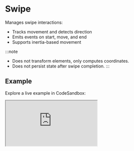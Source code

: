 # Swipe

Manages swipe interactions:

- Tracks movement and detects direction
- Emits events on start, move, and end
- Supports inertia-based movement

:::note
- Does not transform elements, only computes coordinates.
- Does not persist state after swipe completion.
:::

## Example

Explore a live example in CodeSandbox:

<iframe 
  src="https://codesandbox.io/embed/95ltnm?view=preview"
  style={{
    width: "100%",
    height: "500px",
    border: "0",
    borderRadius: "4px",
    overflow: "hidden"
  }}
  title="CodeSandbox Embed"
  allow="accelerometer; ambient-light-sensor; camera; encrypted-media; geolocation; gyroscope; hid; microphone; midi; payment; usb; vr; xr-spatial-tracking"
  sandbox="allow-forms allow-modals allow-popups allow-presentation allow-same-origin allow-scripts"
/>



## Props

### Static Props

Static properties are set during initialization and cannot be modified later.

<table>
  <tr>
    <th>Name</th>
    <th>Description</th>
    <th>Type</th>
    <th>Default Value</th>
  </tr>
  
  <tr>
    <td>container</td>
    <td>Event listener container.</td>
    <td><code>HTMLElement | SVGElement</code></td>
    <td></td>
  </tr>
  
  <tr>
    <td>buttons</td>
    <td>
      Determines which mouse buttons trigger events.
      - 0: Main button pressed, usually the left button or the un-initialized state
      - 1: Auxiliary button pressed, usually the wheel button or the middle button (if present)
      - 2: Secondary button pressed, usually the right button
      - 3: Fourth button, typically the Browser Back button
      - 4: Fifth button, typically the Browser Forward button

      See [MouseEvent.button](https://developer.mozilla.org/en-US/docs/Web/API/MouseEvent/button).
    </td>
    <td><code>number[]</code></td>
    <td><code>[0]</code></td>
  </tr>
  
  <tr>
    <td>pointers</td>
    <td>Required pointer count to activate swiping.</td>
    <td><code>number</code></td>
    <td><code>1</code></td>
  </tr>
</table>

### Mutable Props

Mutable properties can be updated at runtime using `.updateProps()`.

<table>
  <tr>
    <th>Name</th>
    <th>Description</th>
    <th>Type</th>
    <th>Default Value</th>
  </tr>
  
  <tr>
    <td>enabled</td>
    <td>Enables or disables swipe events.</td>
    <td><code>boolean</code></td>
    <td><code>true</code></td>
  </tr>
  
  <tr>
    <td>relative</td>
    <td>Calculates coordinates relative to the container.</td>
    <td><code>boolean</code></td>
    <td><code>false</code></td>
  </tr>
  
  <tr>
    <td>axis</td>
    <td>Primary swiping axis.</td>
    <td><code>null | 'x' | 'y'</code></td>
    <td><code>null</code></td>
  </tr>
  
  <tr>
    <td>grabCursor</td>
    <td>Shows "grab" and "grabbing" cursors during interaction.</td>
    <td><code>boolean</code></td>
    <td><code>false</code></td>
  </tr>
  
  <tr>
    <td>willAbort</td>
    <td>Determines if swipe should be aborted.</td>
    <td><code>(props: ISwipeCanMoveArg) => boolean</code></td> 
    <td><code>() => false</code></td>
  </tr>
  
  <tr>
    <td>threshold</td>
    <td>Minimum swipe distance (px) to trigger swipe start.</td>
    <td><code>number</code></td> 
    <td><code>5</code></td>
  </tr>
  
  <tr>
    <td>minTime</td>
    <td>Minimum duration (ms) to trigger swipe move.</td>
    <td><code>number</code></td> 
    <td><code>0</code></td>
  </tr>
  
  <tr>
    <td>directionThreshold</td>
    <td>Minimum swipe distance (px) for directional callbacks.</td>
    <td><code>number</code></td> 
    <td><code>50</code></td>
  </tr>
  
  <tr>
    <td>preventEdgeSwipe</td>
    <td>Prevents edge swiping (iOS swipe-back gesture).</td>
    <td><code>boolean</code></td> 
    <td><code>true</code></td>
  </tr>
  
  <tr>
    <td>edgeSwipeThreshold</td>
    <td>Edge swipe threshold (px) from the left/right edge.</td>
    <td><code>number</code></td> 
    <td><code>20</code></td>
  </tr>
  
  <tr>
    <td>preventTouchMove</td>
    <td>Prevents `touchmove` event.</td>
    <td><code>boolean</code></td> 
    <td><code>true</code></td>
  </tr>
  
  <tr>
    <td>requireCtrlKey</td>
    <td>Requires Ctrl key for swipe (mouse only).</td>
    <td><code>boolean</code></td> 
    <td><code>false</code></td>
  </tr>
  
  <tr>
    <td>inertia</td>
    <td>Enables inertia animation.</td>
    <td><code>boolean</code></td> 
    <td><code>false</code></td>
  </tr>
  
  <tr>
    <td>inertiaDuration</td>
    <td>Inertia duration.</td>
    <td><code>(distance: number) => number</code></td> 
    <td><code>(distance) => clamp(distance, 350, 1000)</code></td>
  </tr>
  
  <tr>
    <td>inertiaEasing</td>
    <td>
      Easing function for inertia.
      
      See [easing types](/docs/utils#easing-types) for more information
    </td>
    <td><code>TEasingType</code></td> 
    <td><code>EaseOutCubic</code></td>
  </tr>
  
  <tr>
    <td>inertiaRatio</td>
    <td>Inertia strength.</td>
    <td><code>number</code></td> 
    <td><code>0.5</code></td>
  </tr>
</table>



## Interfaces

### ISwipeVec2

```ts
interface ISwipeVec2 {
  x: number;
  y: number;
}
```

### ISwipeCanMoveArg

```ts
interface ISwipeCanMoveArg {
  type: 'touch' | 'mouse';
  matrix: ISwipeMatrix;
  start: ISwipeVec2;
  diff: ISwipeVec2;
}
```

### ISwipeMatrix

```ts
interface ISwipeMatrix {
  x: number;
  y: number;
  angle: number;
}
```

### ISwipeVelocity

```ts
interface ISwipeVelocity {
  x: number;
  y: number;
  angle: number;
  timestamp: number;
}
```

### ISwipeCoords

```ts
interface ISwipeCoords {
  /** Event timestamp. */
  timestamp: number;
  /** Start position. */
  start: ISwipeMatrix;
  /** Previous position. */
  prev: ISwipeMatrix;
  /** Current position. */
  current: ISwipeMatrix;
  /** Movement offset from start. */
  diff: ISwipeMatrix;
  /** Movement offset from previous position. */
  step: ISwipeMatrix;
  /** Total accumulated movement. */
  accum: ISwipeVec2;
}
```



## Accessors

:::note
All **[Module's accessors](/docs/base/Module/#accessors)** are available in this class.
:::

### accum

Type: `ISwipeVec2`

Accumulated movement.

### container

Type: `HTMLElement | SVGElement`

Event target element.

### coords

Type: `ISwipeCoords`

Returns current swipe coordinates.

### current

Type: `ISwipeMatrix`

Current coordinate.

### diff

Type: `ISwipeMatrix`

Difference between start and current coordinates.

### hasInertia

Type: `boolean`

Indicates if inertia is active.

### isSwiping

Type: `boolean`

Indicates if a swipe is active.

### prev

Type: `ISwipeMatrix`

Previous coordinate.

### start

Type: `ISwipeMatrix`

Start coordinate.

### step

Type: `ISwipeMatrix`

Difference between start and previous coordinates.



## Methods

:::note
All **[Module's methods](/docs/base/Module/#methods)** are available in this class.
:::

### cancelInertia

Destroys the inertia animation.

```ts
instance.cancelInertia();
```



## Callbacks

:::note
All **[Module's callbacks](/docs/base/Module/#callbacks)** are available in this class.
:::

### start

Swipe start event.

```ts
// See ISwipeCoords
const destruct = instance.on('start', (coords) => console.log(coords));

// Cancel the callback
destruct();
```

### move

Swipe move event.

```ts
// See ISwipeCoords
const destruct = instance.on('move', (coords) => console.log(coords));

// Cancel the callback
destruct();
```

### end

Swipe end event.

```ts
// See ISwipeCoords
const destruct = instance.on('end', (coords) => console.log(coords));

// Cancel the callback
destruct();
```

### toTop

Swipe from bottom to top.

```ts
const destruct = instance.on('toTop', () => console.log('from bottom to top'));

// Cancel the callback
destruct();
```

### toTop

Swipe from top to bottom.

```ts
const destruct = instance.on('toBottom', () => console.log('from top to bottom'));

// Cancel the callback
destruct();
```

### toRight

Swipe from left to right.

```ts
const destruct = instance.on('toRight', () => console.log('from left to right'));

// Cancel the callback
destruct();
```

### toLeft

Swipe from right to left.

```ts
const destruct = instance.on('toLeft', () => console.log('from right to left'));

// Cancel the callback
destruct();
```

### touchstart

Triggered on `touchstart` listener. Triggered before any action related to this event is processed.

```ts
const destruct = instance.on('touchstart', (event) => console.log(event));

// Cancel the callback
destruct();
```

### touchmove

Triggered on `touchmove` listener. Triggered before any action related to this event is processed.

```ts
const destruct = instance.on('touchmove', (event) => console.log(event));

// Cancel the callback
destruct();
```

### mousemove

Triggered on `mousemove` listener. Triggered before any action related to this event is processed.

```ts
const destruct = instance.on('mousemove', (event) => console.log(event));

// Cancel the callback
destruct();
```

### abort

Triggered when swipe is aborted.

```ts
const destruct = instance.on('abort', () => console.log('swipe aborted'));

// Cancel the callback
destruct();
```

### preventEdgeSwipe

Triggered on edge swipe preventing.

```ts
const destruct = instance.on('preventEdgeSwipe', () => console.log('edge swipe prevented'));

// Cancel the callback
destruct();
```

### inertiaStart

Triggered on inertia start.

```ts
const destruct = instance.on('inertiaStart', () => console.log('inertia start'));

// Cancel the callback
destruct();
```

### inertiaStart

Triggered on inertia progress.

```ts
const destruct = instance.on('inertia', () => console.log('inertia in progress'));

// Cancel the callback
destruct();
```

### inertiaEnd

Triggered on inertia end.

```ts
const destruct = instance.on('inertiaEnd', () => console.log('inertia end'));

// Cancel the callback
destruct();
```
